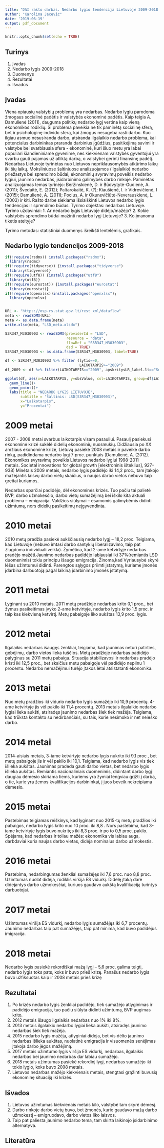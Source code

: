 ```yaml
---
title: "DAI rašto darbas. Nedarbo lygio tendencija Lietuvoje 2009-2018 m."
author: "Karolina Jacevic"
date: '2019-06-19'
output: pdf_document
---
```


```r
knitr::opts_chunk$set(echo = TRUE)
```

## Turinys

1. Įvadas
2. Nedarbo lygis 2009-2018
3. Duomenys
4. Rezultatai
5. Išvados




## Įvadas 

Viena opiausių valstybių problemų yra nedarbas. Nedarbo lygiu parodoma žmogaus
socialinė padėtis ir valstybės ekonominė padėtis. Kaip teigia A. Damulienė (2011),
dauguma politikų nedarbo lygį vertina kaip vieną ekonomikos rodiklių. Ši problema
paveikia ne tik paminėtą socialinę sferą, bet ir psichologinę individo sferą, kai žmogus
nesugeba rasti darbo. Kuo ilgiau asmuo nesusiranda darbo, atsiranda ilgalaikio nedarbo
problema, kai potencialus darbininkas praranda darbinius įgūdžius, pasitikėjimą savimi
ir valstybe bei svarbiausia sfera - ekonominė, kuri šiuo metu yra labai populiari
šiandieniniame gyvenime, nes kiekvienam valstybės gyventojui yra svarbu gauti
pajamas už atliktą darbą, o valstybei gerinti finansinę padėtį.
Nedarbas Lietuvoje tyrinėtas nuo Lietuvos nepriklausomybės atkūrimo laikų iki šių laikų.
Moksliniuose šaltiniuose analizuojamos (ilgalaikio) nedarbo priežastys bei sprendimo
būdai, ekonominių svyravimų poveikis nedarbo lygiui, jaunimo nedarbas, įsidarbinimo
galimybės darbo rinkoje. Paminėtas analizuojamas temas tyrinėjo: Beržinskienė, D. ir
Būdvytytė-Gudienė, A. (2011); Švedaitė, E. (2012); Paltarokaitė, K. (?); Kiaušienė, I. ir
Vidrevičienė, I (2015); Damulienė, A. (2011); Pocius, A. ir Okunevičiūtė-Neverauskienė,
L. (2003) ir kiti.
Rašto darbe siekiama išsiaiškinti Lietuvos nedarbo lygio tendencijas ir sprendimo būdus.
Tyrimo objektas: nedarbas Lietuvoje.
Tyrimo uždaviniai:
1. Ar nedarbo lygis Lietuvoje didėjo/mažėjo?
2. Kokie valstybės sprendimo būdai mažinti nedarbo lygį Lietuvoje?
3. Ko įmanoma tikėtis ateityje?

Tyrimo metodas: statistiniai duomenys išreikšti lentelėmis, grafikais.

## Nedarbo lygio tendencijos 2009-2018

```r
if(!require(rsdmx)) install.packages("rsdmx");
  library(rsdmx)
if(!require(tidyverse)) {install.packages("tidyverse")
  library(tidyverse)}
if(!require(utf8)) {install.packages("utf8")
  library(utf8)}
if(!require(eurostat)) {install.packages("eurostat")
  library(eurostat)}
if(!require(openxlsx))install.packages("openxlsx"); 
  library(openxlsx)


URL <- "https://osp-rs.stat.gov.lt/rest_xml/dataflow" 
meta <- readSDMX(URL)
meta <- as.data.frame(meta)
write.xlsx(meta, "LSD_meta.xlsdx")

S3R347_M3030903 <- readSDMX(providerId = "LSD", 
                            resource = "data",
                            flowRef = "S3R347_M3030903",
                            dsd = TRUE)
S3R347_M3030903 <- as.data.frame(S3R347_M3030903, label=TRUE)

df <- S3R347_M3030903 %>% filter (lytis==0, 
                                  LAIKOTARPIS>="2009")
df_2009 <- df %>% filter(LAIKOTARPIS=="2009", apskritysLR_label.lt=="Sostinės regionas")
```

```r

ggplot(df, aes(x=LAIKOTARPIS, y=obsValue, col=LAIKOTARPIS, group=df$LAIKOTARPIS))+
  geom_line()+
  geom_point()+
  labs(title = "NEDARBO LYGIS LIETUVOJE",
       subtitle = "Šaltinis: LSD(S3R347_M3030903)",
       x="Laikotarpis",
       y="Procentai")
```

#  2009 metai 


2007 - 2008 metai svarbus laikotarpis visam pasauliui. Pasaulį pasiekusi ekonominė
krizė sukėlė didelių ekonominių nuosmukių. Didžiausia po XX amžiaus ekonominė krizė,
Lietuvą pasiekė 2008 metais ir paveikė darbo rinką, padidindama nedarbo lygį 7 proc.
punktais (Damulienė, A. (2012). Ekonomikos svyravimų poveikis Lietuvos nedarbo lygiui
1998-2011 metais. Societal innovations for global growth [elektroninis išteklius], 927-
938)
Minėtais 2009 metais, nedarbo lygis padidėjo iki 14,2 proc., tam įtakojo mažėjantis
laisvų darbo vietų skaičius, o naujos darbo vietos nebuvo taip greitai kuriamos.



Nedarbas sparčiai padidėjo, dėl ekonominės krizės. Tuo pačiu tai palietė BVP, darbo
užmokesčio, darbo vietų sumažėjimą bei iškilo kita aktuali problema – emigracija.
Valdžios siūlymai – esamomis galimybėmis didinti užimtumą, nors didelių pasikeitimų
neįgyvendinta.


# 2010 metai

2010 metų pradžia pasiekė aukščiausią nedarbo lygį – 18,2 proc. Teigiama, kad
Lietuvoje (nebuvo imtasi darbo santykių liberalizavimo, taip pat žlugdoma individuali
veikla). Žymėtina, kad 2-ame ketvirtyje nedarbas pradėjo mažėti.Jaunimo nedarbas padidėjo labiausiai iki 37%(remiantis LSD duomenimis) tokiu principu išaugo emigracija.
Žinoma,kad Vyriausybė skyrė lėšas užimtumui didinti. Parengtos sąlygos priimti įstatymą, kuriame įmonės įdarbina darbuotoją pagal laikiną įdarbinimo įmonės įstatymą. 


# 2011 metai 

Lyginant su 2010 metais, 2011 metų pradžioje nedarbas krito 0,1 proc., bet žymus
pasikeitimas įvyko 2-ame ketvirtyje, nedarbo lygis krito 1,5 proc. ir taip kas kiekvieną
ketvirtį. Metų pabaigoje liko aukštas 13,9 proc. lygis.


# 2012 metai 

Ilgalaikis nedarbas išaugęs ženkliai, teigiama, kad jaunimas neturi patirties, gebėjimų, darbo vietos lieka tuščios. 
Metų pradžioje nedarbas padidėjo palyginus su 2011 metų pabaiga. Situacija
stabilizavosi ir nedarbas pradėjo kristi iki 12,5 proc., bet skaičius metu pabaigoje vėl
padidėjo nepilnu 1 procentu.
Nedarbo nemažėjimui turėjo  įtakos lėtai atsistatanti ekonomika.



# 2013 metai

Nuo metų pradžios iki vidurio nedarbo lygis sumažėjo iki 10,9 procentų. 4-ame
ketvirtyje jis vėl pakilo iki 11,4 procentų. 2013
metais ilgalaikio nedarbo lygiai lieka aukšti, atsiradęs jaunimo nedarbas šiek tiek mažėja. 
Teigiama, kad trūksta kontakto su nedirbančiais, su tais, kurie nesimoko ir net neieško darbo.


# 2014 metai 

2014-aisiais metais, 3-iame ketvirtyje nedarbo lygis nukrito iki 9,1 proc., bet metų
pabaigoje jis ir vėl pakilo iki 10,1. Teigiama, kad nedarbo lygis vis tiek išlieka aukštas.
Jaunimas pradeda gauti darbo vietas, bet nedarbo lygis išlieka aukštas. Remiantis nacionaliniais duomenimis, didintant darbo lygį daugiau dėmesio skiriama tiems, kuriems yra žymiai lengviau grįžti į darbą, o tie, kurie yra žemos kvalifikacijos darbininkai, į juos beveik nekreipiama dėmesio.

# 2015 metai 

Pastebimas teigiamas reiškinys, kad lyginant nuo 2015-tų metų pradžios iki pabaigos,
nedarbo lygis krito nuo 10 proc. iki 8,8 . Nors pastebima, kad 3-iame ketvirtyje lygis
buvo nukritęs iki 8,3 proc. ir po to 0,5 proc. pakilo.
Spėjama, kad nedarbas ir toliau mažės:
ekonomika vis labiau auga, darbdaviai kuria naujas darbo vietas, didėja nominalus darbo užmokestis. 

# 2016 metai 

Pastebima, nedarbingumas ženkliai sumažėjęs iki 7,6 proc. nuo 8,8 proc. Užimtumas nuolat didėja, rodiklis viršija ES vidurkį. Didelę įtaką darė didejantys darbo užmokesčiai, kuriuos gaudavo aukštą kvalifikaciją turintys darbuotojai. 

# 2017 metai 

Užimtumas viršija ES vidurkį, nedarbo lygis sumažėjęs iki 6,7 procentų. Jaunimo nedarbas taip pat sumažėjęs, taip pat minima, kad buvo padidėjus imigracija.

# 2018 metai 

Nedarbo lygis pasiekė rekordiškai mažą lygį – 5,6 proc. galima teigti, nedarbo lygis toks
pats, koks ir buvo prieš krizę. Panašus nedarbo lygis buvo užfiksuotas kaip ir 2008 metais prieš krizę


## Rezultatai

1. Po krizės nedarbo lygis ženkliai padidėjo, tiek sumažėjo atlyginimas ir padidėjo emigracija, tuo pačiu siūlyta didinti užimtumą, BVP augimas krito.
2. 2012 metais išaugo ilgalaikis nedarbas nuo 1% iki 8%.
3. 2013 metais ilgalaikio nedarbo lygiai lieka aukšti, atsiradęs jaunimo nedarbas šiek tiek mažėja.
4. 2015 nedarbo lygis mažėja, atlyginiai didėja, bet vis dėlto jaunimo nedarbas išlieka aukštas, nuolatinė emigracija ir visuomenės senėjimas įtakoja darbo jėgos mažėjimą.
5. 2017 metais užimtumo lygis viršija ES vidurkį, nedarbas, ilgalaikis nedarbas bei jaunimo nedarbas dar labiau sumažėjo.
6. 2018 metais užimtumas pasiekė rekordinį lygį, nedarbas sumažėjo iki tokio lygio, koks buvo 2008 metais.
7. Lietuvos nedarbas mažėjo kiekvienais metais, stengtasi grąžinti buvusią ekonominę situaciją iki krizės.


## Išvados

1. Lietuvos užimtumas kiekvienais metais kilo, valstybė tam skyrė dėmesį.
2. Darbo rinkoje darbo vietų buvo, bet žmonės, kurie gaudavo mažą darbo užmokestį – emigruodavo, darbo vietos liko laisvos.
3. Taip pat paliesta jaunimo nedarbo tema, tam skirta laikinojo įsidarbinimo alternatyva.


## Literatūra

